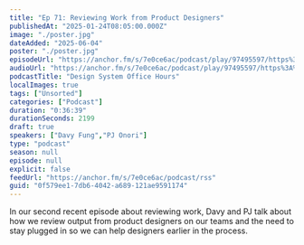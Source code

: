 ```yaml
---
title: "Ep 71: Reviewing Work from Product Designers"
publishedAt: "2025-01-24T08:05:00.000Z"
image: "./poster.jpg"
dateAdded: "2025-06-04"
poster: "./poster.jpg"
episodeUrl: "https://anchor.fm/s/7e0ce6ac/podcast/play/97495597/https%3A%2F%2Fd3ctxlq1ktw2nl.cloudfront.net%2Fstaging%2F2025-0-24%2F868496e2-f4d5-06fb-1bc0-c43b4edcb004.mp3"
audioUrl: "https://anchor.fm/s/7e0ce6ac/podcast/play/97495597/https%3A%2F%2Fd3ctxlq1ktw2nl.cloudfront.net%2Fstaging%2F2025-0-24%2F868496e2-f4d5-06fb-1bc0-c43b4edcb004.mp3"
podcastTitle: "Design System Office Hours"
localImages: true
tags: ["Unsorted"]
categories: ["Podcast"]
duration: "0:36:39"
durationSeconds: 2199
draft: true
speakers: ["Davy Fung","PJ Onori"]
type: "podcast"
season: null
episode: null
explicit: false
feedUrl: "https://anchor.fm/s/7e0ce6ac/podcast/rss"
guid: "0f579ee1-7db6-4042-a689-121ae9591174"
---
```

In our second recent episode about reviewing work, Davy and PJ talk about how we review output from product designers on our teams and the need to stay plugged in so we can help designers earlier in the process.
